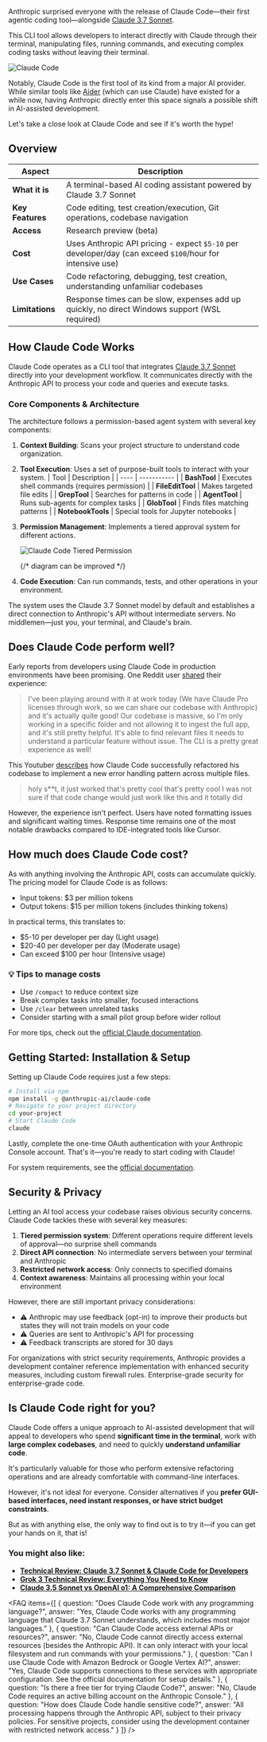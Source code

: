Anthropic surprised everyone with the release of Claude Code—their first agentic coding tool—alongside <a href="https://www.helicone.ai/blog/claude-3.7-benchmarks-and-examples" target="_blank" rel="noopener">Claude 3.7 Sonnet</a>. 

This CLI tool allows developers to interact directly with Claude through their terminal, manipulating files, running commands, and executing complex coding tasks without leaving their terminal.

![Claude Code](/static/blog/claude-code/claude-code.webp)

Notably, Claude Code is the first tool of its kind from a major AI provider. While similar tools like <a href="https://www.aider.chat/" target="_blank" rel="noopener">Aider</a> (which can use Claude) have existed for a while now, having Anthropic directly enter this space signals a possible shift in AI-assisted development.

Let's take a close look at Claude Code and see if it's worth the hype!

## Overview

| Aspect | Description |
| ------- | ------- |
| **What it is** | A terminal-based AI coding assistant powered by Claude 3.7 Sonnet |
| **Key Features** | Code editing, test creation/execution, Git operations, codebase navigation |
| **Access** | Research preview (beta) |
| **Cost** | Uses Anthropic API pricing - expect `$5-10` per developer/day (can exceed `$100`/hour for intensive use) |
| **Use Cases** | Code refactoring, debugging, test creation, understanding unfamiliar codebases |
| **Limitations** | Response times can be slow, expenses add up quickly, no direct Windows support (WSL required) |

## How Claude Code Works

Claude Code operates as a CLI tool that integrates <a href="https://www.helicone.ai/blog/claude-3.7-benchmarks-and-examples" target="_blank" rel="noopener">Claude 3.7 Sonnet</a> directly into your development workflow. It communicates directly with the Anthropic API to process your code and queries and execute tasks. 

### Core Components & Architecture

The architecture follows a permission-based agent system with several key components:

1. **Context Building**: Scans your project structure to understand code organization.
2. **Tool Execution**: Uses a set of purpose-built tools to interact with your system. 
    | Tool | Description |
    | ---- | ----------- |
    | **BashTool** | Executes shell commands (requires permission) |
    | **FileEditTool** | Makes targeted file edits |
    | **GrepTool** | Searches for patterns in code |
    | **AgentTool** | Runs sub-agents for complex tasks |
    | **GlobTool** | Finds files matching patterns |
    | **NotebookTools** | Special tools for Jupyter notebooks |
3. **Permission Management**: Implements a tiered approval system for different actions.
    
    ![Claude Code Tiered Permission](/static/blog/claude-code/permission-diagram.svg)

    {/* diagram can be improved */}

4. **Code Execution**: Can run commands, tests, and other operations in your environment.

The system uses the Claude 3.7 Sonnet model by default and establishes a direct connection to Anthropic's API without intermediate servers. No middlemen—just you, your terminal, and Claude's brain.

## Does Claude Code perform well?

Early reports from developers using Claude Code in production environments have been promising. One Reddit user <a href="https://www.reddit.com/r/singularity/comments/1ixd2gk/anthropics_claude_code_is_accelerating_software/" target="_blank" rel="noopener">shared</a> their experience:

> I've been playing around with it at work today (We have Claude Pro licenses through work, so we can share our codebase with Anthropic) and it's actually quite good! Our codebase is massive, so I'm only working in a specific folder and not allowing it to ingest the full app, and it's still pretty helpful. It's able to find relevant files it needs to understand a particular feature without issue. The CLI is a pretty great experience as well!

This Youtuber [describes](https://www.youtube.com/watch?v=a3j4olgIjk8&t=1110s) how Claude Code successfully refactored his codebase to implement a new error handling pattern across multiple files. 

> holy s**t, it just worked that's pretty cool that's pretty cool I was not sure if that code change would just work like this and it totally did

However, the experience isn't perfect. Users have noted formatting issues and significant waiting times. Response time remains one of the most notable drawbacks compared to IDE-integrated tools like Cursor.

<BottomLine
  title="Pro Tip 💡"
  description="Claude Code works great with test-driven development. It can iteratively improve its own code in an effort to fix failing tests."
/>

## How much does Claude Code cost?

As with anything involving the Anthropic API, costs can accumulate quickly. The pricing model for Claude Code is as follows:

- Input tokens: $3 per million tokens
- Output tokens: $15 per million tokens (includes thinking tokens)

In practical terms, this translates to:

- $5-10 per developer per day (Light usage)
- $20-40 per developer per day (Moderate usage)
- Can exceed $100 per hour (Intensive usage)

### 💡 Tips to manage costs

- Use `/compact` to reduce context size
- Break complex tasks into smaller, focused interactions
- Use `/clear` between unrelated tasks
- Consider starting with a small pilot group before wider rollout

For more tips, check out the <a href="https://docs.anthropic.com/en/docs/agents-and-tools/claude-code/overview#manage-costs-effectively" target="_blank" rel="noopener">official Claude documentation</a>.

## Getting Started: Installation & Setup

Setting up Claude Code requires just a few steps:

```bash
# Install via npm
npm install -g @anthropic-ai/claude-code 
# Navigate to your project directory
cd your-project
# Start Claude Code
claude
```
Lastly, complete the one-time OAuth authentication with your Anthropic Console account. That's it—you're ready to start coding with Claude!

For system requirements, see the <a href="https://docs.anthropic.com/en/docs/agents-and-tools/claude-code/overview#system-requirements" target="_blank" rel="noopener">official documentation</a>.

## Security & Privacy 

Letting an AI tool access your codebase raises obvious security concerns. Claude Code tackles these with several key measures:

1. **Tiered permission system**: Different operations require different levels of approval—no surprise shell commands
2. **Direct API connection**: No intermediate servers between your terminal and Anthropic
3. **Restricted network access**: Only connects to specified domains
4. **Context awareness**: Maintains all processing within your local environment

However, there are still important privacy considerations:

- ⚠️ Anthropic may use feedback (opt-in) to improve their products but states they will not train models on your code
- ⚠️ Queries are sent to Anthropic's API for processing
- ⚠️ Feedback transcripts are stored for 30 days

For organizations with strict security requirements, Anthropic provides a development container reference implementation with enhanced security measures, including custom firewall rules. Enterprise-grade security for enterprise-grade code.

## Is Claude Code right for you?

Claude Code offers a unique approach to AI-assisted development that will appeal to developers who spend **significant time in the terminal**, work with **large complex codebases**, and need to quickly **understand unfamiliar code**. 

It's particularly valuable for those who perform extensive refactoring operations and are already comfortable with command-line interfaces. 

However, it's not ideal for everyone. Consider alternatives if you **prefer GUI-based interfaces, need instant responses, or have strict budget constraints**. 

But as with anything else, the only way to find out is to try it—if you can get your hands on it, that is! 

### You might also like: 

- **<a href="https://www.helicone.ai/blog/claude-3.7-benchmarks-and-examples" target="_blank" rel="noopener">Technical Review: Claude 3.7 Sonnet & Claude Code for Developers</a>**
- **<a href="https://www.helicone.ai/blog/grok-3-benchmark-comparison" target="_blank" rel="noopener">Grok 3 Technical Review: Everything You Need to Know</a>**
- **<a href="https://www.helicone.ai/blog/claude-3.5-sonnet-vs-openai-o1" target="_blank" rel="noopener">Claude 3.5 Sonnet vs OpenAI o1: A Comprehensive Comparison</a>**

<CallToAction
  title="Monitor Your Claude Apps Costs with Helicone ⚡️"
  description="Track token usage and costs across your Claude apps in production. Get insights into how your users are using your LLM and optimize your spending."
  primaryButtonText="Get Started for Free"
  primaryButtonLink="https://helicone.ai/signup"
  secondaryButtonText="See Documentation"
  secondaryButtonLink="https://docs.helicone.ai/integrations/anthropic/javascript"
/>

<FAQ 
  items={[
    {
      question: "Does Claude Code work with any programming language?",
      answer: "Yes, Claude Code works with any programming language that Claude 3.7 Sonnet understands, which includes most major languages."
    },
    {
      question: "Can Claude Code access external APIs or resources?",
      answer: "No, Claude Code cannot directly access external resources (besides the Anthropic API). It can only interact with your local filesystem and run commands with your permissions."
    },
    {
      question: "Can I use Claude Code with Amazon Bedrock or Google Vertex AI?",
      answer: "Yes, Claude Code supports connections to these services with appropriate configuration. See the official documentation for setup details."
    },
    {
      question: "Is there a free tier for trying Claude Code?",
      answer: "No, Claude Code requires an active billing account on the Anthropic Console."
    },
    {
      question: "How does Claude Code handle sensitive code?",
      answer: "All processing happens through the Anthropic API, subject to their privacy policies. For sensitive projects, consider using the development container with restricted network access."
    }
  ]}
/>

<Questions />